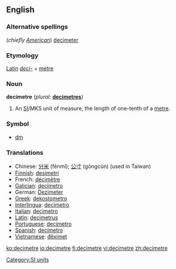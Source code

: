 ==English==

===Alternative spellings===
(''chiefly [[w:American English|American]]'') [[decimeter]]

===Etymology===
[[Latin]] ''[[deci-]]'' + [[metre]]

===Noun===
'''decimetre'''  (''plural:'' '''[[decimetres]]''')
# An [[SI#Abbreviation|SI]]/MKS unit of measure, the length of one-tenth of a [[metre]].

===Symbol===
* [[dm]]

===Translations===
*Chinese: [[分米]] (fēnmǐ); [[公寸]] (gōngcùn) (used in Taiwan)
*[[Finnish]]: [[desimetri]]
*French: [[décimètre]] {{m}}
*[[Galician]]: [[decímetro]] {{m}}
*German: [[Dezimeter]]
*[[Greek]]: [[dekostometro]]
*[[Interlingua]]: [[decimetro]]
*[[Italian]]: [[decimetro]] {{m}}
*[[Latin]]: [[decimetrus]]
*[[Portuguese]]: [[decímetro]] {{m}}
*[[Spanish]]: [[decímetro]] {{m}}
*[[Vietnamese]]: [[đêximet]]


[[Category:SI units]]

[[ko:decimetre]]
[[io:decimetre]]
[[fi:decimetre]]
[[vi:decimetre]]
[[zh:decimetre]]